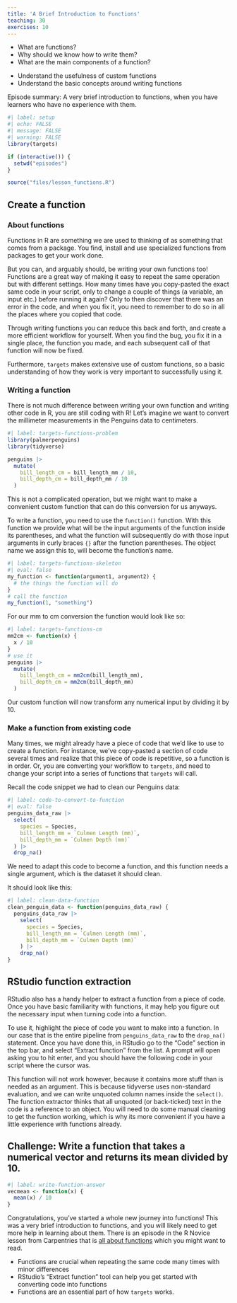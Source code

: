 ```yaml
---
title: 'A Brief Introduction to Functions'
teaching: 30
exercises: 10
---
```


:::::::::::::::::::::::::::::::::::::: questions 

- What are functions?
- Why should we know how to write them?
- What are the main components of a function?

::::::::::::::::::::::::::::::::::::::::::::::::

::::::::::::::::::::::::::::::::::::: objectives

- Understand the usefulness of custom functions
- Understand the basic concepts around writing functions

::::::::::::::::::::::::::::::::::::::::::::::::

::::::::::::::::::::::::::::::::::::: {.instructor}

Episode summary: A very brief introduction to functions, when you have learners who have no experience with them.

::::::::::::::::::::::::::::::::::::::::::::::::

```r
#| label: setup
#| echo: FALSE
#| message: FALSE
#| warning: FALSE
library(targets)

if (interactive()) {
  setwd("episodes")
}

source("files/lesson_functions.R")
```

## Create a function

### About functions

Functions in R are something we are used to thinking of as something that comes from a package. You find, install and use specialized functions from packages to get your work done.

But you can, and arguably should, be writing your own functions too!
Functions are a great way of making it easy to repeat the same operation but with different settings.
How many times have you copy-pasted the exact same code in your script, only to change a couple of things (a variable, an input etc.) before running it again?
Only to then discover that there was an error in the code, and when you fix it, you need to remember to do so in all the places where you copied that code. 

Through writing functions you can reduce this back and forth, and create a more efficient workflow for yourself.
When you find the bug, you fix it in a single place, the function you made, and each subsequent call of that function will now be fixed.

Furthermore, `targets` makes extensive use of custom functions, so a basic understanding of how they work is very important to successfully using it.

### Writing a function

There is not much difference between writing your own function and writing other code in R, you are still coding with R!
Let's imagine we want to convert the millimeter measurements in the Penguins data to centimeters.

```r
#| label: targets-functions-problem
library(palmerpenguins)
library(tidyverse)

penguins |>
  mutate(
    bill_length_cm = bill_length_mm / 10,
    bill_depth_cm = bill_depth_mm / 10
  )

```

This is not a complicated operation, but we might want to make a convenient custom function that can do this conversion for us anyways.

To write a function, you need to use the `function()` function. 
With this function we provide what will be the input arguments of the function inside its parentheses, and what the function will subsequently do with those input arguments in curly braces `{}` after the function parentheses. 
The object name we assign this to, will become the function's name.

```r
#| label: targets-functions-skeleton
#| eval: false
my_function <- function(argument1, argument2) {
  # the things the function will do
}
# call the function
my_function(1, "something")
```

For our mm to cm conversion the function would look like so:

```r
#| label: targets-functions-cm
mm2cm <- function(x) {
  x / 10
}
# use it
penguins |>
  mutate(
    bill_length_cm = mm2cm(bill_length_mm),
    bill_depth_cm = mm2cm(bill_depth_mm)
  )
```

Our custom function will now transform any numerical input by dividing it by 10. 

### Make a function from existing code

Many times, we might already have a piece of code that we'd like to use to create a function.
For instance, we've copy-pasted a section of code several times and realize that this piece of code is repetitive, so a function is in order.
Or, you are converting your workflow to `targets`, and need to change your script into a series of functions that `targets` will call.

Recall the code snippet we had to clean our Penguins data:

```r
#| label: code-to-convert-to-function
#| eval: false
penguins_data_raw |>
  select(
    species = Species,
    bill_length_mm = `Culmen Length (mm)`,
    bill_depth_mm = `Culmen Depth (mm)`
  ) |>
  drop_na()
```

We need to adapt this code to become a function, and this function needs a single argument, which is the dataset it should clean.

It should look like this:
```r
#| label: clean-data-function
clean_penguin_data <- function(penguins_data_raw) {
  penguins_data_raw |>
    select(
      species = Species,
      bill_length_mm = `Culmen Length (mm)`,
      bill_depth_mm = `Culmen Depth (mm)`
    ) |>
    drop_na()
}
```

::::::::::::::::: callout

# RStudio function extraction

RStudio also has a handy helper to extract a function from a piece of code.
Once you have basic familiarity with functions, it may help you figure out the necessary input when turning code into a function.

To use it, highlight the piece of code you want to make into a function.
In our case that is the entire pipeline from `penguins_data_raw` to the `drop_na()` statement.
Once you have done this, in RStudio go to the "Code" section in the top bar, and select "Extract function" from the list.
A prompt will open asking you to hit enter, and you should have the following code in your script where the cursor was.

This function will not work however, because it contains more stuff than is needed as an argument.
This is because tidyverse uses non-standard evaluation, and we can write unquoted column names inside the `select()`. 
The function extractor thinks that all unquoted (or back-ticked) text in the code is a reference to an object.
You will need to do some manual cleaning to get the function working, which is why its more convenient if you have a little experience with functions already.

::::::::::::::::::

::::::::::::::::::::::::::::::::::::: {.challenge}

## Challenge: Write a function that takes a numerical vector and returns its mean divided by 10.

:::::::::::::::::::::::::::::::::: {.solution}

```r
#| label: write-function-answer
vecmean <- function(x) {
  mean(x) / 10
}
```

::::::::::::::::::::::::::::::::::

:::::::::::::::::::::::::::::::::::::

Congratulations, you've started a whole new journey into functions!
This was a very brief introduction to functions, and you will likely need to get more help in learning about them.
There is an episode in the R Novice lesson from Carpentries that is [all about functions](https://swcarpentry.github.io/r-novice-gapminder/10-functions.html) which you might want to read.

::::::::::::::::::::::::::::::::::::: keypoints 

- Functions are crucial when repeating the same code many times with minor differences
- RStudio's "Extract function" tool can help you get started with converting code into functions
- Functions are an essential part of how `targets` works.

::::::::::::::::::::::::::::::::::::::::::::::::
